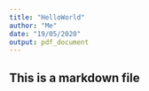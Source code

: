 ```yaml
---
title: "HelloWorld"
author: "Me"
date: "19/05/2020"
output: pdf_document
---
```


## This is a markdown file